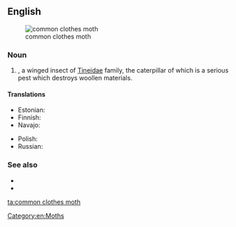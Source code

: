==English==
[[File:Tineola bisselliella.JPG|thumb|common clothes moth]]

===Noun===
{{en-noun|head=[[common]] [[clothes moth]]}}

# {{taxlink|Tineola bisselliella|species|noshow=1}}, a winged insect of [[Tineidae]] family, the caterpillar of which is a serious pest which destroys woollen materials. 

====Translations====
{{trans-top|type of moth}}
* Estonian: {{t|et|riidekoi}}
* Finnish: {{t+|fi|vaatekoi}}
* Navajo: {{t|nv|chʼosh ałchozhii}}
{{trans-mid}}
* Polish: {{t+|pl|mól|m}}
* Russian: {{t+|ru|моль|f|sc=Cyrl}}
{{trans-bottom}}

===See also===
* {{pedia|Tineola bisselliella}}
* {{specieslite|Tineola bisselliella}}

[[Category:en:Moths]]

[[ta:common clothes moth]]